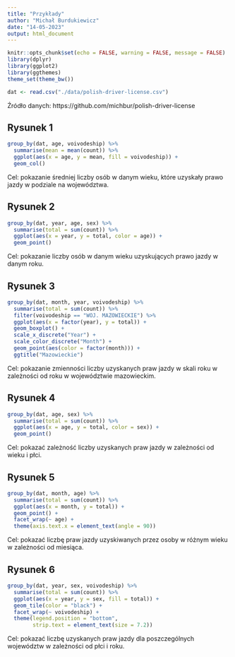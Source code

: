 ```yaml
---
title: "Przykłady"
author: "Michał Burdukiewicz"
date: "14-05-2023"
output: html_document
---
```


```r
knitr::opts_chunk$set(echo = FALSE, warning = FALSE, message = FALSE)
library(dplyr)
library(ggplot2)
library(ggthemes)
theme_set(theme_bw())
```

```r
dat <- read.csv("./data/polish-driver-license.csv")
```

Źródło danych: https://github.com/michbur/polish-driver-license

## Rysunek 1

```r
group_by(dat, age, voivodeship) %>% 
  summarise(mean = mean(count)) %>% 
  ggplot(aes(x = age, y = mean, fill = voivodeship)) +
  geom_col()  
```

Cel: pokazanie średniej liczby osób  w danym wieku, które uzyskały prawo jazdy w podziale na województwa.

## Rysunek 2

```r
group_by(dat, year, age, sex) %>% 
  summarise(total = sum(count)) %>% 
  ggplot(aes(x = year, y = total, color = age)) +
  geom_point()
```

Cel: pokazanie liczby osób w danym wieku uzyskujących prawo jazdy w danym roku.


## Rysunek 3

```r
group_by(dat, month, year, voivodeship) %>% 
  summarise(total = sum(count)) %>% 
  filter(voivodeship == "WOJ. MAZOWIECKIE") %>% 
  ggplot(aes(x = factor(year), y = total)) +
  geom_boxplot() +
  scale_x_discrete("Year") +
  scale_color_discrete("Month") +
  geom_point(aes(color = factor(month))) +
  ggtitle("Mazowieckie")
```

Cel: pokazanie zmienności liczby uzyskanych praw jazdy w skali roku w zależności od roku w województwie mazowieckim.



## Rysunek 4

```r
group_by(dat, age, sex) %>% 
  summarise(total = sum(count)) %>% 
  ggplot(aes(x = age, y = total, color = sex)) +
  geom_point()

```

Cel: pokazać zależność liczby uzyskanych praw jazdy w zależności od wieku i płci.


## Rysunek 5

```r
group_by(dat, month, age) %>% 
  summarise(total = sum(count)) %>% 
  ggplot(aes(x = month, y = total)) +
  geom_point() + 
  facet_wrap(~ age) +
  theme(axis.text.x = element_text(angle = 90))
```

Cel: pokazać liczbę praw jazdy uzyskiwanych przez osoby w różnym wieku w zależności od miesiąca.

## Rysunek 6

```r
group_by(dat, year, sex, voivodeship) %>% 
  summarise(total = sum(count)) %>% 
  ggplot(aes(x = year, y = sex, fill = total)) +
  geom_tile(color = "black") +
  facet_wrap(~ voivodeship) +
  theme(legend.position = "bottom", 
        strip.text = element_text(size = 7.2))
```

Cel: pokazać liczbę uzyskanych praw jazdy dla poszczególnych województw w zależności od płci i roku.
